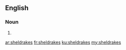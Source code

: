 ==English==

===Noun===
{{head|en|noun plural form}}

# {{plural of|sheldrake|lang=en}}

[[ar:sheldrakes]]
[[fr:sheldrakes]]
[[ku:sheldrakes]]
[[my:sheldrakes]]